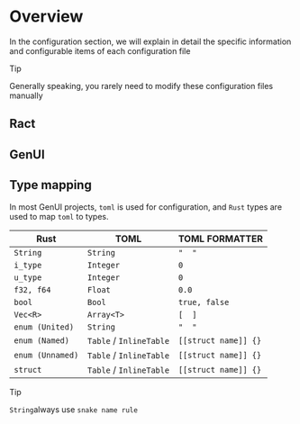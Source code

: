 
# Overview

In the configuration section, we will explain in detail the specific information and configurable items of each configuration file

> [!TIP]
>
> Generally speaking, you rarely need to modify these configuration files manually

## Ract

<Container>
  <MyLinkCard
    href="/doc/config/env"
    title=".env"
    description=".env is the file that Ract points to for env.toml"
  />
</Container>
<Container>
  <MyLinkCard
    href="/doc/config/env"
    title="env.toml"
    description="env.toml is the environment configuration file of Ract. From the content in this file, Ract can find the environment dependencies when the user is developing."
  />
</Container>
<Container>
  <MyLinkCard
    href="/doc/config/ract_toml"
    title=".ract"
    description=".ract is the configuration file of the Ract compiler, which uses the toml format."
  />
</Container>

## GenUI

<Container>
  <MyLinkCard
    href="/doc/config/gen_ui_toml"
    title="gen_ui.toml"
    description="gen_ui.toml is the configuration file of the GenUI project. It configures the compiler with specific project information and the underlying compilation and development plugins."
  />
</Container>

## Type mapping

In most GenUI projects, `toml` is used for configuration, and `Rust` types are used to map `toml` to types.

| Rust             | TOML                    | TOML FORMATTER       |
| ---------------- | ----------------------- | -------------------- |
| `String`         | `String`                | `"  "`               |
| `i_type`         | `Integer`               | `0`                  |
| `u_type`         | `Integer`               | `0`                  |
| `f32, f64`       | `Float`                 | `0.0`                |
| `bool`           | `Bool`                  | `true, false`        |
| `Vec<R>`         | `Array<T>`              | `[  ]`               |
| `enum (United)`  | `String`                | `"  "`               |
| `enum (Named)`   | `Table` / `InlineTable` | `[[struct name]] {}` |
| `enum (Unnamed)` | `Table` / `InlineTable` | `[[struct name]] {}` |
| `struct`         | `Table` / `InlineTable` | `[[struct name]] {}` |

> [!TIP]
>
> `String`always use `snake name rule`
